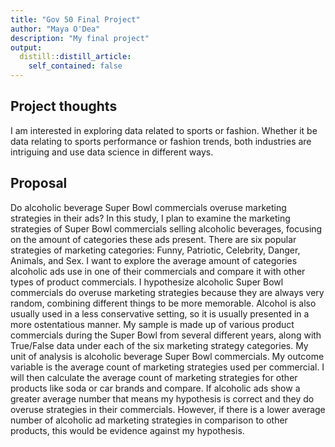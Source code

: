 ```yaml
---
title: "Gov 50 Final Project"
author: "Maya O'Dea"
description: "My final project"
output:
  distill::distill_article:
    self_contained: false
---
```




## Project thoughts

I am interested in exploring data related to sports or fashion. Whether it be data relating to sports performance or fashion trends, both industries are intriguing and use data science in different ways. 

## Proposal

Do alcoholic beverage Super Bowl commercials overuse marketing strategies in their ads? In this study, I plan to examine the marketing strategies of Super Bowl commercials selling alcoholic beverages, focusing on the amount of categories these ads present. There are six popular strategies of marketing categories: Funny, Patriotic, Celebrity, Danger, Animals, and Sex. I want to explore the average amount of categories alcoholic ads use in one of their commercials and compare it with other types of product commercials. I hypothesize alcoholic Super Bowl commercials do overuse marketing strategies because they are always very random, combining different things to be more memorable. Alcohol is also usually used in a less conservative setting, so it is usually presented in a more ostentatious manner. My sample is made up of various product commercials during the Super Bowl from several different years, along with True/False data under each of the six marketing strategy categories. My unit of analysis is alcoholic beverage Super Bowl commercials. My outcome variable is the average count of marketing strategies used per commercial. I will then calculate the average count of marketing strategies for other products like soda or car brands and compare. If alcoholic ads show a greater average number that means my hypothesis is correct and they do overuse strategies in their commercials. However, if there is a lower average number of alcoholic ad marketing strategies in comparison to other products, this would be evidence against my hypothesis.













